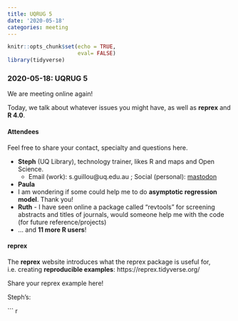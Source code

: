 ```yaml
---
title: UQRUG 5
date: '2020-05-18'
categories: meeting
---
```


```r
knitr::opts_chunk$set(echo = TRUE,
                      eval= FALSE)
library(tidyverse)

```

### 2020-05-18: UQRUG 5

We are meeting online again!

Today, we talk about whatever issues you might have, as well as **reprex** and **R 4.0**.


#### Attendees

Feel free to share your contact, specialty and questions here.

* **Steph** (UQ Library), technology trainer, likes R and maps and Open Science.
    * Email (work): s.guillou@uq.edu.au ; Social (personal): [mastodon](https://mastodon.indie.host/@stragu/)
* **Paula** 
* I am wondering if some could help me to do **asymptotic regression model**. Thank you!
* **Ruth** - I have seen online a package called "revtools" for screening abstracts and titles of journals, would someone help me with the code (for future reference/projects)
* ... and **11 more R users**!



#### reprex

The **reprex** website introduces what the reprex package is useful for, i.e. creating **reproducible examples**: https://reprex.tidyverse.org/

Share your reprex example here!

Steph's:

``` r

